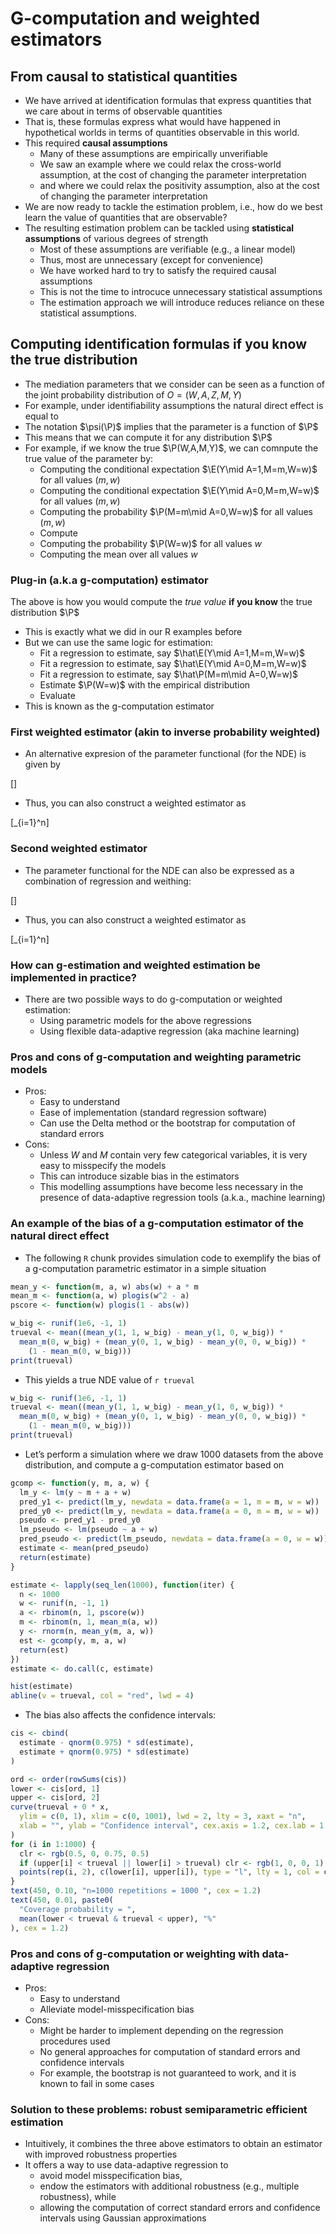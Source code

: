 # G-computation and weighted estimators

## From causal to statistical quantities

- We have arrived at identification formulas that express quantities that we
  care about in terms of observable quantities
- That is, these formulas express what would have happened in hypothetical
  worlds in terms of quantities observable in this world.
- This required **causal assumptions**
  - Many of these assumptions are empirically unverifiable
  - We saw an example where we could relax the cross-world assumption, at the
    cost of changing the parameter interpretation
  - and where we could relax the positivity assumption, also at the cost of
    changing the parameter interpretation
- We are now ready to tackle the estimation problem, i.e., how do we best learn
  the value of quantities that are observable?
- The resulting estimation problem can be tackled using **statistical
  assumptions** of various degrees of strength
  - Most of these assumptions are verifiable (e.g., a linear model)
  - Thus, most are unnecessary (except for convenience)
  - We have worked hard to try to satisfy the required causal assumptions
  - This is not the time to introcuce unnecessary statistical assumptions
  - The estimation approach we will introduce reduces reliance on these
    statistical assumptions.

## Computing identification formulas if you know the true distribution

- The mediation parameters that we consider can be
  seen as a function of the joint probability distribution of $O=(W,A,Z,M,Y)$
- For example, under identifiability assumptions the natural direct effect is
  equal to
  \begin{equation*}
    \psi(\P) =  \E[\color{Goldenrod}{\E\{\color{ForestGreen}{\E(Y \mid A=1, M, W) - \E(Y \mid A=0, M, W)}\mid A=0,W\}}]
  \end{equation*}
- The notation $\psi(\P)$ implies that the parameter is a function of $\P$
- This means that we can compute it for any distribution $\P$
- For example, if we know the true $\P(W,A,M,Y)$, we can comnpute the true value
  of the parameter by:
  - Computing the conditional expectation $\E(Y\mid A=1,M=m,W=w)$ for all
    values $(m,w)$
  - Computing the conditional expectation $\E(Y\mid A=0,M=m,W=w)$ for all
    values $(m,w)$
  - Computing the probability $\P(M=m\mid A=0,W=w)$ for all values $(m,w)$
  - Compute
  \begin{align*}
    \color{Goldenrod}{\E\{}&\color{ForestGreen}{\E(Y \mid A=1, M, W) - \E(Y \mid A=0, M, W)}\color{Goldenrod}{\mid A=0,W\}} =\\
    &\color{Goldenrod}{\sum_m\color{ForestGreen}{\{\E(Y \mid A=1, m, w) - \E(Y \mid A=0, m, w)\}}\P(M=m\mid A=0, W=w)}
  \end{align*}
  - Computing the probability $\P(W=w)$ for all values $w$
  - Computing the mean over all values $w$

### Plug-in (a.k.a g-computation) estimator

The above is how you would compute the _true value_ **if you know** the true
  distribution $\P$

- This is exactly what we did in our R examples before
- But we can use the same logic for estimation:
  - Fit a regression to estimate, say $\hat\E(Y\mid A=1,M=m,W=w)$
  - Fit a regression to estimate, say $\hat\E(Y\mid A=0,M=m,W=w)$
  - Fit a regression to estimate, say $\hat\P(M=m\mid A=0,W=w)$
  - Estimate $\P(W=w)$ with the empirical distribution
  - Evaluate
    \begin{equation*}
      \psi(\hat\P) =  \hat\E[\color{RoyalBlue}{\hat\E\{\color{Goldenrod}{\hat\E(Y \mid A=1, M, W) -
      \hat\E(Y \mid A=0, M, W)}\mid A=0,W\}}]
  \end{equation*}
- This is known as the g-computation estimator

### First weighted estimator (akin to inverse probability weighted)

- An alternative expresion of the parameter functional (for the NDE) is given by

\[\E\bigg[\color{RoyalBlue}{\bigg\{ \frac{I(A=1)}{\P(A=1\mid W)}\frac{\P(M\mid A=0,W)}{\P(M\mid A=1,W)} -
      \frac{I(A=0)}{\P(A=0\mid W)}\bigg\}} \times \color{Goldenrod}{Y}\bigg]\]

- Thus, you can also construct a weighted estimator as

\[\frac{1}{n}\sum_{i=1}^n\bigg[\color{RoyalBlue}{\bigg\{ \frac{I(A_i=1)}{\hat\P(A_i=1\mid W_i)}\frac{\hat\P(M_i\mid A_i=0,W_i)}{\hat\P(M_i\mid A_i=1,W_i)} -
      \frac{I(A_i=0)}{\hat\P(A_i=0\mid W_i)}\bigg\}} \times \color{Goldenrod}{Y_i}\bigg]\]

### Second weighted estimator

- The parameter functional for the NDE can also be expressed as a
  combination of regression and weithing:

\[\E\bigg[\color{RoyalBlue}{\bigg\{\frac{I(A=0)}{\P(A=0\mid W)}\bigg\}} \times \color{Goldenrod}{\E(Y \mid A=1, M, W) - \E(Y \mid A=0, M, W)}\bigg]\]

- Thus, you can also construct a weighted estimator as

\[\frac{1}{n}\sum_{i=1}^n\bigg[\color{RoyalBlue}{\bigg\{\frac{I(A_i=0)}{\hat\P(A_i=0\mid W_i)}\bigg\}} \times \color{Goldenrod}{\hat\E(Y \mid A=1, M_i, W_i) - \hat\E(Y \mid A=0, M_i, W_i)}\bigg]\]

### How can g-estimation and weighted estimation be implemented in practice?

- There are two possible ways to do g-computation or weighted estimation:
  - Using parametric models for the above regressions
  - Using flexible data-adaptive regression (aka machine learning)

### Pros and cons of g-computation and weighting parametric models

- Pros:
  - Easy to understand
  - Ease of implementation (standard regression software)
  - Can use the Delta method or the bootstrap for computation of standard errors

- Cons:
  - Unless $W$ and $M$ contain very few categorical variables, it is very easy
    to misspecify the models
  - This can introduce sizable bias in the estimators
  - This modelling assumptions have become less necessary in the presence of
    data-adaptive regression tools (a.k.a., machine learning)

### An example of the bias of a g-computation estimator of the natural direct effect

- The following `R` chunk provides simulation code to exemplify the bias of a
  g-computation parametric estimator in a simple situation
```r
mean_y <- function(m, a, w) abs(w) + a * m
mean_m <- function(a, w) plogis(w^2 - a)
pscore <- function(w) plogis(1 - abs(w))
```

```r
w_big <- runif(1e6, -1, 1)
trueval <- mean((mean_y(1, 1, w_big) - mean_y(1, 0, w_big)) *
  mean_m(0, w_big) + (mean_y(0, 1, w_big) - mean_y(0, 0, w_big)) *
    (1 - mean_m(0, w_big)))
print(trueval)
```
- This yields a true NDE value of `r trueval`
```r
w_big <- runif(1e6, -1, 1)
trueval <- mean((mean_y(1, 1, w_big) - mean_y(1, 0, w_big)) *
  mean_m(0, w_big) + (mean_y(0, 1, w_big) - mean_y(0, 0, w_big)) *
    (1 - mean_m(0, w_big)))
print(trueval)
```

- Let's perform a simulation where we draw 1000 datasets from the above
  distribution, and compute a g-computation estimator based on
```r
gcomp <- function(y, m, a, w) {
  lm_y <- lm(y ~ m + a + w)
  pred_y1 <- predict(lm_y, newdata = data.frame(a = 1, m = m, w = w))
  pred_y0 <- predict(lm_y, newdata = data.frame(a = 0, m = m, w = w))
  pseudo <- pred_y1 - pred_y0
  lm_pseudo <- lm(pseudo ~ a + w)
  pred_pseudo <- predict(lm_pseudo, newdata = data.frame(a = 0, w = w))
  estimate <- mean(pred_pseudo)
  return(estimate)
}
```

```r
estimate <- lapply(seq_len(1000), function(iter) {
  n <- 1000
  w <- runif(n, -1, 1)
  a <- rbinom(n, 1, pscore(w))
  m <- rbinom(n, 1, mean_m(a, w))
  y <- rnorm(n, mean_y(m, a, w))
  est <- gcomp(y, m, a, w)
  return(est)
})
estimate <- do.call(c, estimate)

hist(estimate)
abline(v = trueval, col = "red", lwd = 4)
```

- The bias also affects the confidence intervals:
```r
cis <- cbind(
  estimate - qnorm(0.975) * sd(estimate),
  estimate + qnorm(0.975) * sd(estimate)
)

ord <- order(rowSums(cis))
lower <- cis[ord, 1]
upper <- cis[ord, 2]
curve(trueval + 0 * x,
  ylim = c(0, 1), xlim = c(0, 1001), lwd = 2, lty = 3, xaxt = "n",
  xlab = "", ylab = "Confidence interval", cex.axis = 1.2, cex.lab = 1.2
)
for (i in 1:1000) {
  clr <- rgb(0.5, 0, 0.75, 0.5)
  if (upper[i] < trueval || lower[i] > trueval) clr <- rgb(1, 0, 0, 1)
  points(rep(i, 2), c(lower[i], upper[i]), type = "l", lty = 1, col = clr)
}
text(450, 0.10, "n=1000 repetitions = 1000 ", cex = 1.2)
text(450, 0.01, paste0(
  "Coverage probability = ",
  mean(lower < trueval & trueval < upper), "%"
), cex = 1.2)
```

### Pros and cons of g-computation or weighting with data-adaptive regression

- Pros:
  - Easy to understand
  - Alleviate model-misspecification bias

- Cons:
  - Might be harder to implement depending on the regression procedures used
  - No general approaches for computation of standard errors and confidence
    intervals
  - For example, the bootstrap is not guaranteed to work, and it is known to
    fail in some cases


### Solution to these problems: robust semiparametric efficient estimation

- Intuitively, it combines the three above estimators to obtain an
  estimator with improved robustness properties
- It offers a way to use data-adaptive regression to
  - avoid model misspecification bias,
  - endow the estimators with additional robustness (e.g., multiple robustness),
    while
  - allowing the computation of correct standard errors and confidence
  intervals using Gaussian approximations
<!-- - This can be achieved by adding a bias correction factor the the g-computation -->
<!--   as follows: -->
<!--   \begin{equation*} -->
<!--     \psi(\hat \P) + \frac{1}{n}\sum_{i=1}^n D(O_i) -->
<!--   \end{equation*} -->
<!--   for some function $D(O_i)$ of the data -->
<!-- - The function $D(O)$ is called _the efficient influence function_ (EIF) -->
<!-- - The EIF must be found on a case-by-case basis for each parameter $\psi(\P)$ -->
<!-- - For example, for estimating the standardized mean $\psi(\P)=\E[\E(Y\mid A=1, -->
<!--   W)]$, we have -->
<!--   \begin{equation*} -->
<!--     D(O) = \frac{A}{\hat \P(A=1\mid W)}[Y - \hat\E(Y\mid A=1, W)] + -->
<!--     \hat\E(Y\mid A=1, W) - \psi(\hat\P) -->
<!--   \end{equation*} -->
<!-- - The EIF is found by using a distributional analogue of a Taylor expansion -->
<!-- - In this workshop we will omit the specific form of $D(O)$ for -->
<!--   some of the parameters that we use -->
<!-- - But the estimators we discuss and implement in the R packages will be based on -->
<!--   these EIFs -->
<!-- - And the specific form of the EIF may be found in papers in the references -->

<!-- Note: the bias correction above may have an additional problem of -->
<!-- returning parameter estimates outside of natural bounds. E.g., -->
<!-- probabilities greater than one. A solution to this (not discussed in -->
<!-- this workshop but implemented in some of the R packages) is targeted -->
<!-- minimum loss based estimation. -->

